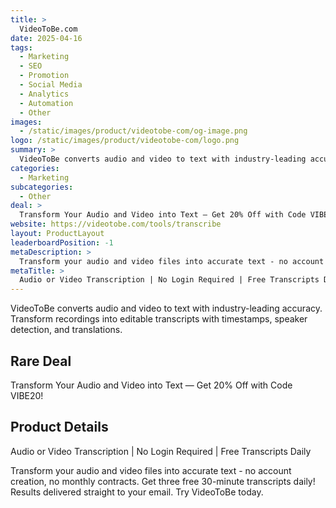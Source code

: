 ```yaml
---
title: >
  VideoToBe.com
date: 2025-04-16
tags:
  - Marketing
  - SEO
  - Promotion
  - Social Media
  - Analytics
  - Automation
  - Other
images:
  - /static/images/product/videotobe-com/og-image.png
logo: /static/images/product/videotobe-com/logo.png
summary: >
  VideoToBe converts audio and video to text with industry-leading accuracy. Transform recordings into editable transcripts with timestamps, speaker detection, and translations.
categories:
  - Marketing
subcategories:
  - Other
deal: >
  Transform Your Audio and Video into Text — Get 20% Off with Code VIBE20!
website: https://videotobe.com/tools/transcribe
layout: ProductLayout
leaderboardPosition: -1
metaDescription: >
  Transform your audio and video files into accurate text - no account creation, no monthly contracts. Get three free 30-minute transcripts daily! Results delivered straight to your email. Try VideoToBe today.
metaTitle: >
  Audio or Video Transcription | No Login Required | Free Transcripts Daily
---
```

VideoToBe converts audio and video to text with industry-leading accuracy. Transform recordings into editable transcripts with timestamps, speaker detection, and translations.

## Rare Deal

Transform Your Audio and Video into Text — Get 20% Off with Code VIBE20!

## Product Details

Audio or Video Transcription | No Login Required | Free Transcripts Daily

Transform your audio and video files into accurate text - no account creation, no monthly contracts. Get three free 30-minute transcripts daily! Results delivered straight to your email. Try VideoToBe today.
